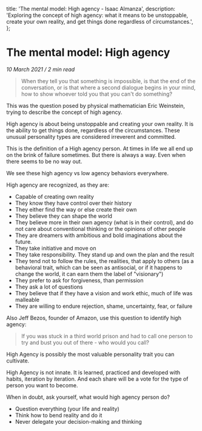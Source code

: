   title: 'The mental model: High agency - Isaac Almanza',
  description: 'Exploring the concept of high agency: what it means to be unstoppable, create your own reality, and get things done regardless of circumstances.',
};

# The mental model: High agency

_10 March 2021 / 2 min read_

> When they tell you that something is impossible, is that the end of the conversation, or is that where a second dialogue begins in your mind, how to show whoever told you that you can't do something?

This was the question posed by physical mathematician Eric Weinstein, trying to describe the concept of high agency.

High agency is about being unstoppable and creating your own reality. It is the ability to get things done, regardless of the circumstances. These unusual personality types are considered irreverent and committed.

This is the definition of a High agency person. At times in life we all end up on the brink of failure sometimes. But there is always a way. Even when there seems to be no way out.

We see these high agency vs low agency behaviors everywhere.

High agency are recognized, as they are:

- Capable of creating own reality
- They know they have control over their history
- They either find the way or else create their own
- They believe they can shape the world
- They believe more in their own agency (what is in their control), and do not care about conventional thinking or the opinions of other people
- They are dreamers with ambitious and bold imaginations about the future.
- They take initiative and move on
- They take responsibility. They stand up and own the plan and the result
- They tend not to follow the rules, the realities, that apply to others (as a behavioral trait, which can be seen as antisocial, or if it happens to change the world, it can earn them the label of "visionary")
- They prefer to ask for forgiveness, than permission
- They ask a lot of questions
- They believe that if they have a vision and work ethic, much of life was malleable
- They are willing to endure rejection, shame, uncertainty, fear, or failure

Also Jeff Bezos, founder of Amazon, use this question to identify high agency:

> If you was stuck in a third world prison and had to call one person to try and bust you out of there - who would you call?

High Agency is possibly the most valuable personality trait you can cultivate.

High Agency is not innate. It is learned, practiced and developed with habits, iteration by iteration. And each share will be a vote for the type of person you want to become.

When in doubt, ask yourself, what would high agency person do?

- Question everything (your life and reality)
- Think how to bend reality and do it
- Never delegate your decision-making and thinking
